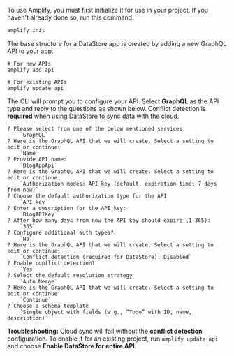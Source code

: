 To use Amplify, you must first initialize it for use in your project. If you haven't already done so, run this command:
```bash
amplify init
```

The base structure for a DataStore app is created by adding a new GraphQL API to your app.

```console
# For new APIs
amplify add api

# For existing APIs
amplify update api
```

The CLI will prompt you to configure your API. Select **GraphQL** as the API type and reply to the questions as shown below. Conflict detection is **required** when using DataStore to sync data with the cloud.

```console
? Please select from one of the below mentioned services:
    `GraphQL`
? Here is the GraphQL API that we will create. Select a setting to edit or continue:
    `Name`
? Provide API name:
    `BlogAppApi`
? Here is the GraphQL API that we will create. Select a setting to edit or continue:
    `Authorization modes: API key (default, expiration time: 7 days from now)`
? Choose the default authorization type for the API
    `API key`
? Enter a description for the API key:
    `BlogAPIKey`
? After how many days from now the API key should expire (1-365):
    `365`
? Configure additional auth types?
    `No`
? Here is the GraphQL API that we will create. Select a setting to edit or continue:
    `Conflict detection (required for DataStore): Disabled`
? Enable conflict detection?
    `Yes`
? Select the default resolution strategy
    `Auto Merge`
? Here is the GraphQL API that we will create. Select a setting to edit or continue:
    `Continue`
? Choose a schema template
    `Single object with fields (e.g., “Todo” with ID, name, description)`
```

<Callout warning>

**Troubleshooting:** Cloud sync will fail without the **conflict detection** configuration. To enable it for an existing project, run `amplify update api` and choose **Enable DataStore for entire API**.

</Callout>
